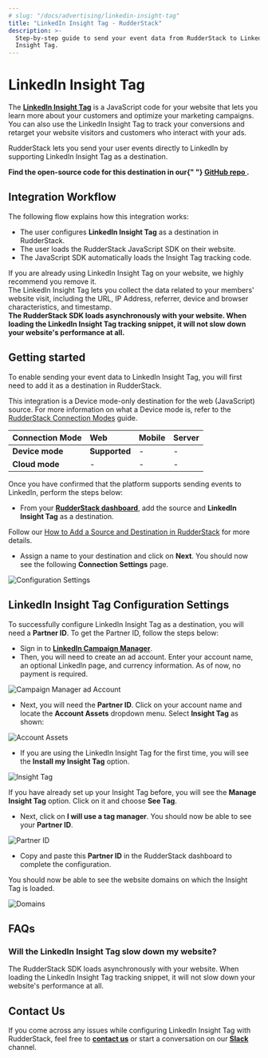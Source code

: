```yaml
---
# slug: "/docs/advertising/linkedin-insight-tag"
title: "LinkedIn Insight Tag - RudderStack"
description: >-
  Step-by-step guide to send your event data from RudderStack to LinkedIn
  Insight Tag.
---
```


# LinkedIn Insight Tag

The [**LinkedIn Insight Tag**](https://business.linkedin.com/marketing-solutions/insight-tag) is a JavaScript code for your website that lets you learn more about your customers and optimize your marketing campaigns. You can also use the LinkedIn Insight Tag to track your conversions and retarget your website visitors and customers who interact with your ads.

RudderStack lets you send your user events directly to LinkedIn by supporting LinkedIn Insight Tag as a destination.

<div class="successBlock">
  <strong>
    Find the open-source code for this destination in our{" "}
    <a href="https://github.com/rudderlabs/rudder-sdk-js/tree/production/integrations">
      GitHub repo
    </a>
    .
  </strong>
</div>

## Integration Workflow

The following flow explains how this integration works:

- The user configures **LinkedIn Insight Tag** as a destination in RudderStack.
- The user loads the RudderStack JavaScript SDK on their website.
- The JavaScript SDK automatically loads the Insight Tag tracking code.

<div class="warningBlock">
If you are already using LinkedIn Insight Tag on your website, we highly recommend you remove it.

</div>

<div class="infoBlock">
The LinkedIn Insight Tag lets you collect the data related to your members' website visit, including the URL, IP Address, referrer, device and browser characteristics, and timestamp.

</div>

<div class="successBlock">
  <strong>
    The RudderStack SDK loads asynchronously with your website. When loading the
    LinkedIn Insight Tag tracking snippet, it will not slow down your website's
    performance at all.
  </strong>
</div>

## Getting started

To enable sending your event data to LinkedIn Insight Tag, you will first need to add it as a destination in RudderStack.

<div class="warningBlock">
This integration is a Device mode-only destination for the web (JavaScript) source. For more information on what a Device mode is, refer to the <a href="../../connections/rudderstack-connection-modes">RudderStack Connection Modes</a> guide.

</div>

| **Connection Mode** | **Web**       | **Mobile** | **Server** |
| :------------------ | :------------ | :--------- | :--------- |
| **Device mode**     | **Supported** | -          | -          |
| **Cloud mode**      | -             | -          | -          |

Once you have confirmed that the platform supports sending events to LinkedIn, perform the steps below:

- From your [**RudderStack dashboard**](https://app.rudderstack.com/), add the source and **LinkedIn Insight Tag** as a destination.

<div class="infoBlock">
Follow our <a href="../../connections/adding-source-and-destination-rudderstack">How to Add a Source and Destination in RudderStack</a> for more details.

</div>

- Assign a name to your destination and click on **Next**. You should now see the following **Connection Settings** page.

![Configuration Settings](https://user-images.githubusercontent.com/59817155/123381912-f36d8980-d5ae-11eb-9f4c-cb75fb42ba47.png)

## LinkedIn Insight Tag Configuration Settings

To successfully configure LinkedIn Insight Tag as a destination, you will need a **Partner ID**. To get the Partner ID, follow the steps below:

- Sign in to [**LinkedIn Campaign Manager**](https://www.linkedin.com/campaignmanager/login).
- Then, you will need to create an ad account. Enter your account name, an optional LinkedIn page, and currency information. As of now, no payment is required.

![Campaign Manager ad Account](https://user-images.githubusercontent.com/59817155/123381910-f23c5c80-d5ae-11eb-843c-5b1a0e4dedd2.png)

- Next, you will need the **Partner ID**. Click on your account name and locate the **Account Assets** dropdown menu. Select **Insight Tag** as shown:

![Account Assets](https://user-images.githubusercontent.com/59817155/123381898-f0729900-d5ae-11eb-9cfa-f5063eeebb81.png)

- If you are using the LinkedIn Insight Tag for the first time, you will see the **Install my Insight Tag** option.

![Insight Tag](https://user-images.githubusercontent.com/59817155/123381916-f4062000-d5ae-11eb-945a-960e2dce869e.png)

<div class="infoBlock">
If you have already set up your Insight Tag before, you will see the <strong>Manage Insight Tag</strong> option. Click on it and choose <strong>See Tag</strong>.

</div>

- Next, click on **I will use a tag manager**. You should now be able to see your **Partner ID**.

![Partner ID](https://user-images.githubusercontent.com/59817155/123381921-f49eb680-d5ae-11eb-9135-48b3e6f7aac7.png)

- Copy and paste this **Partner ID** in the RudderStack dashboard to complete the configuration.

You should now be able to see the website domains on which the Insight Tag is loaded.

![Domains](https://user-images.githubusercontent.com/59817155/123381914-f36d8980-d5ae-11eb-91a1-31f90e7e3557.png)

## FAQs

### Will the LinkedIn Insight Tag slow down my website?

The RudderStack SDK loads asynchronously with your website. When loading the LinkedIn Insight Tag tracking snippet, it will not slow down your website's performance at all.

## Contact Us

If you come across any issues while configuring LinkedIn Insight Tag with RudderStack, feel free to [**contact us**](mailto:docs@rudderstack.com) or start a conversation on our [**Slack**](https://resources.rudderstack.com/join-rudderstack-slack) channel.

